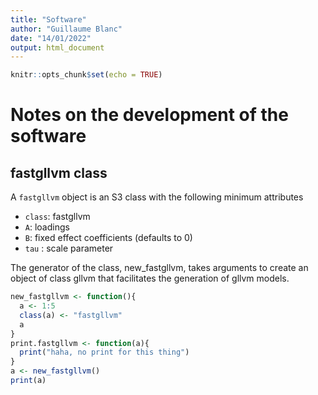 ```yaml
---
title: "Software"
author: "Guillaume Blanc"
date: "14/01/2022"
output: html_document
---
```


```r
knitr::opts_chunk$set(echo = TRUE)
```

# Notes on the development of the software

## fastgllvm class
A `fastgllvm` object is an S3 class with the following minimum attributes

* `class`: fastgllvm
* `A`: loadings
* `B`: fixed effect coefficients (defaults to 0)
* `tau` : scale parameter

The generator of the class, new_fastgllvm, takes arguments to create an object of class gllvm that facilitates the
generation of gllvm models.

```r
new_fastgllvm <- function(){
  a <- 1:5
  class(a) <- "fastgllvm"
  a
}
print.fastgllvm <- function(a){
  print("haha, no print for this thing")
}
a <- new_fastgllvm()
print(a)
```

